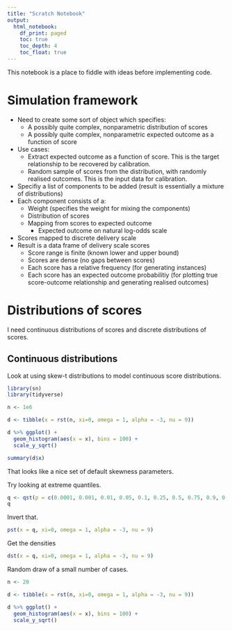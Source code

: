 ```yaml
---
title: "Scratch Notebook"
output:
  html_notebook:
    df_print: paged
    toc: true
    toc_depth: 4
    toc_float: true
---
```


This notebook is a place to fiddle with ideas before implementing code.

# Simulation framework

* Need to create some sort of object which specifies:
    * A possibly quite complex, nonparametric distribution of scores
    * A possibly quite complex, nonparametric expected outcome as a function of score
    
* Use cases:
    * Extract expected outcome as a function of score.
    This is the target relationship to be recovered by calibration.
    * Random sample of scores from the distribution,
    with randomly realised outcomes.
    This is the input data for calibration.

* Specifiy a list of components to be added (result is essentially a mixture of distributions)
* Each component consists of a:
    * Weight (specifies the weight for mixing the components)
    * Distribution of scores
    * Mapping from scores to expected outcome
        * Expected outcome on natural log-odds scale
* Scores mapped to discrete delivery scale        
* Result is a data frame of delivery scale scores
    * Score range is finite (known lower and upper bound)
    * Scores are dense (no gaps between scores)
    * Each score has a relative frequency (for generating instances)
    * Each score has an expected outcome probabilitiy (for plotting true score-outcome relationship
    and generating realised outcomes)

# Distributions of scores

I need continuous distributions of scores and discrete distributions of scores.

## Continuous distributions 

Look at using skew-t distributions to model continuous score distributions.

```r
library(sn)
library(tidyverse)

n <- 1e6

d <- tibble(x = rst(n, xi=0, omega = 1, alpha = -3, nu = 9))

d %>% ggplot() +
  geom_histogram(aes(x = x), bins = 100) + 
  scale_y_sqrt()

summary(d$x)
```

That looks like a nice set of default skewness parameters.

Try looking at extreme quantiles.

```r
q <- qst(p = c(0.0001, 0.001, 0.01, 0.05, 0.1, 0.25, 0.5, 0.75, 0.9, 0.95, 0.99, 0.999, 0.9999), xi=0, omega = 1, alpha = -3, nu = 9)
q
```

Invert that.

```r
pst(x = q, xi=0, omega = 1, alpha = -3, nu = 9)
```

Get the densities

```r
dst(x = q, xi=0, omega = 1, alpha = -3, nu = 9)
```

Random draw of a small number of cases.

```r
n <- 20

d <- tibble(x = rst(n, xi=0, omega = 1, alpha = -3, nu = 9))

d %>% ggplot() +
  geom_histogram(aes(x = x), bins = 100) + 
  scale_y_sqrt()

```

